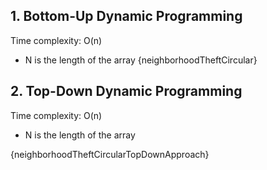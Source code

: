 

## 1. Bottom-Up Dynamic Programming

Time complexity: O(n)

- N is the length of the array
  <MDXCodeBlock>{neighborhoodTheftCircular}</MDXCodeBlock>

## 2. Top-Down Dynamic Programming

Time complexity: O(n)

- N is the length of the array

<MDXCodeBlock>{neighborhoodTheftCircularTopDownApproach}</MDXCodeBlock>
